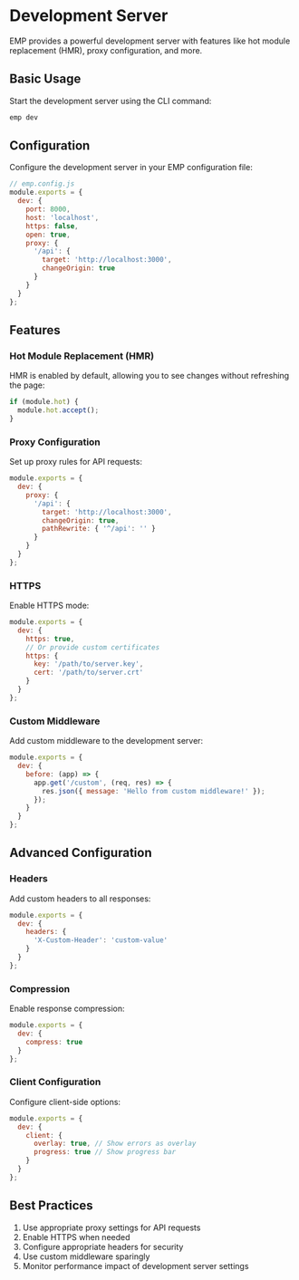 # Development Server

EMP provides a powerful development server with features like hot module replacement (HMR), proxy configuration, and more.

## Basic Usage

Start the development server using the CLI command:

```bash
emp dev
```

## Configuration

Configure the development server in your EMP configuration file:

```js
// emp.config.js
module.exports = {
  dev: {
    port: 8000,
    host: 'localhost',
    https: false,
    open: true,
    proxy: {
      '/api': {
        target: 'http://localhost:3000',
        changeOrigin: true
      }
    }
  }
};
```

## Features

### Hot Module Replacement (HMR)

HMR is enabled by default, allowing you to see changes without refreshing the page:

```js
if (module.hot) {
  module.hot.accept();
}
```

### Proxy Configuration

Set up proxy rules for API requests:

```js
module.exports = {
  dev: {
    proxy: {
      '/api': {
        target: 'http://localhost:3000',
        changeOrigin: true,
        pathRewrite: { '^/api': '' }
      }
    }
  }
};
```

### HTTPS

Enable HTTPS mode:

```js
module.exports = {
  dev: {
    https: true,
    // Or provide custom certificates
    https: {
      key: '/path/to/server.key',
      cert: '/path/to/server.crt'
    }
  }
};
```

### Custom Middleware

Add custom middleware to the development server:

```js
module.exports = {
  dev: {
    before: (app) => {
      app.get('/custom', (req, res) => {
        res.json({ message: 'Hello from custom middleware!' });
      });
    }
  }
};
```

## Advanced Configuration

### Headers

Add custom headers to all responses:

```js
module.exports = {
  dev: {
    headers: {
      'X-Custom-Header': 'custom-value'
    }
  }
};
```

### Compression

Enable response compression:

```js
module.exports = {
  dev: {
    compress: true
  }
};
```

### Client Configuration

Configure client-side options:

```js
module.exports = {
  dev: {
    client: {
      overlay: true, // Show errors as overlay
      progress: true // Show progress bar
    }
  }
};
```

## Best Practices

1. Use appropriate proxy settings for API requests
2. Enable HTTPS when needed
3. Configure appropriate headers for security
4. Use custom middleware sparingly
5. Monitor performance impact of development server settings